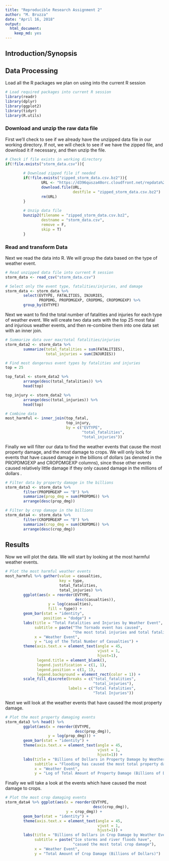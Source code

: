 ```yaml
---
title: "Reproducible Research Assignment 2"
author: "M. Bruzza"
date: "April 16, 2018"
output: 
  html_document: 
    keep_md: yes
---
```


## Introduction/Synopsis

## Data Processing

Load all the R packages we plan on using into the current R session

```r
# Load required packages into current R session
library(readr)
library(dplyr)
library(ggplot2)
library(tidyr)
library(R.utils)
```

### Download and unzip the raw data file
First we'll check to see if we already have the unzipped data file in our
working directory. If not, we will check to see if we have the zipped file, and 
download it if necessary, and then unzip the file.

```r
# Check if file exists in working directory
if(!file.exists("storm_data.csv")){
        
        # Download zipped file if needed
        if(!file.exists("zipped_storm_data.csv.bz2")){
                URL <- "https://d396qusza40orc.cloudfront.net/repdata%2Fdata%2FStormData.csv.bz2"
                download.file(URL,
                              destfile = "zipped_storm_data.csv.bz2")
                rm(URL)
        }
        
        # Unzip data file
        bunzip2(filename = "zipped_storm_data.csv.bz2", 
                destname = "storm_data.csv", 
                remove = F, 
                skip = T)
        }
```

### Read and transform Data
Next we read the data into R. We will group the data based on the type of 
weather event.

```r
# Read unzipped data file into current R session
storm_data <- read_csv("storm_data.csv")

# Select only the event type, fatalities/injuries, and damage
storm_data <- storm_data %>%
        select(EVTYPE, FATALITIES, INJURIES, 
               PROPDMG, PROPDMGEXP, CROPDMG, CROPDMGEXP) %>%
        group_by(EVTYPE)
```

Next we want to find the total number of fatalities and injuries for each type 
of weather event. We will create two data sets with the top 25 most fatal and 
injurious weather events, and then re-combine them into one data set with an 
inner join.

```r
# Summarize data over max/total fatalities/injuries
storm_data2 <- storm_data %>%
        summarize(total_fatalities = sum(FATALITIES),
                  total_injuries = sum(INJURIES))

# Find most dangerous event types by fatalities and injuries
top = 25

top_fatal <- storm_data2 %>%
        arrange(desc(total_fatalities)) %>%
        head(top)

top_injury <- storm_data2 %>%
        arrange(desc(total_injuries)) %>%
        head(top)

# Combine data
most_harmful <- inner_join(top_fatal, 
                           top_injury, 
                           by = c("EVTYPE", 
                                  "total_fatalities", 
                                  "total_injuries"))
```

Finally we will filter our data to find the weather events that cause the most 
property damage, and the most damage to crops. We will only look for events that 
have caused damage in the billions of dollars (as denoted in the PROPDMGEXP and 
CROPDMGEXP columns), since those other events caused relatively little damage if
they only caused damage in the millions of dollars .

```r
# Filter data by property damage in the billions
storm_data3 <- storm_data %>%
        filter(PROPDMGEXP == "B") %>%
        summarize(prop_dmg = sum(PROPDMG)) %>%
        arrange(desc(prop_dmg))

# Filter by crop damage in the billions
storm_data4 <- storm_data %>%
        filter(CROPDMGEXP == "B") %>%
        summarize(crop_dmg = sum(CROPDMG)) %>%
        arrange(desc(crop_dmg))
```

## Results
Now we will plot the data. We will start by looking at the most harmful weather 
events.

```r
# Plot the most harmful weather events
most_harmful %>% gather(value = casualties, 
                        key = type, 
                        total_fatalities, 
                        total_injuries) %>% 
        ggplot(aes(x = reorder(EVTYPE, 
                               desc(casualties)),
                   y = log(casualties),
                   fill = type)) +
        geom_bar(stat = "identity",
                 position = "dodge") +
        labs(title = "Total Fatalities and Injuries by Weather Event",
             subtitle = paste("The Tornado event has caused",
                              "the most total injuries and total fatalities"),
             x = "Weather Event",
             y = "Log of the Total Number of Casualties") +
        theme(axis.text.x = element_text(angle = 45, 
                                         vjust = 1, 
                                         hjust=1),
              legend.title = element_blank(),
              legend.justification = c(1, 1),
              legend.position = c(1, 1),
              legend.background = element_rect(color = 1)) +
        scale_fill_discrete(breaks = c("total_fatalities",
                                       "total_injuries"),
                            labels = c("Total Fatalities",
                                       "Total Injuries"))
```

Next we will look at the weather events that have caused the most property 
damage.

```r
# Plot the most property damaging events
storm_data3 %>% head() %>%
        ggplot(aes(x = reorder(EVTYPE,
                               desc(prop_dmg)),
                   y = log(prop_dmg))) +
        geom_bar(stat = "identity") +
        theme(axis.text.x = element_text(angle = 45, 
                                         vjust = 1, 
                                         hjust=1)) +
        labs(title = "Billions of Dollars in Property Damage by Weather Event",
             subtitle = "Flooding has caused the most total property damage",
             x = "Weather Event",
             y = "Log of Total Amount of Property Damage (Billions of Dollars)")
```

Finally we will take a look at the events which have caused the most damage to 
crops.

```r
# Plot the most crop damaging events
storm_data4 %>% ggplot(aes(x = reorder(EVTYPE,
                                       desc(crop_dmg)),
                           y = crop_dmg)) +
        geom_bar(stat = "identity") +
        theme(axis.text.x = element_text(angle = 45, 
                                         vjust = 1, 
                                         hjust=1)) +
        labs(title = "Billions of Dollars in Crop Damage by Weather Event",
             subtitle = paste("Ice storms and river floods have", 
                              "casued the most total crop damage"),
             x = "Weather Event",
             y = "Total Amount of Crop Damage (Billions of Dollars)")
```
